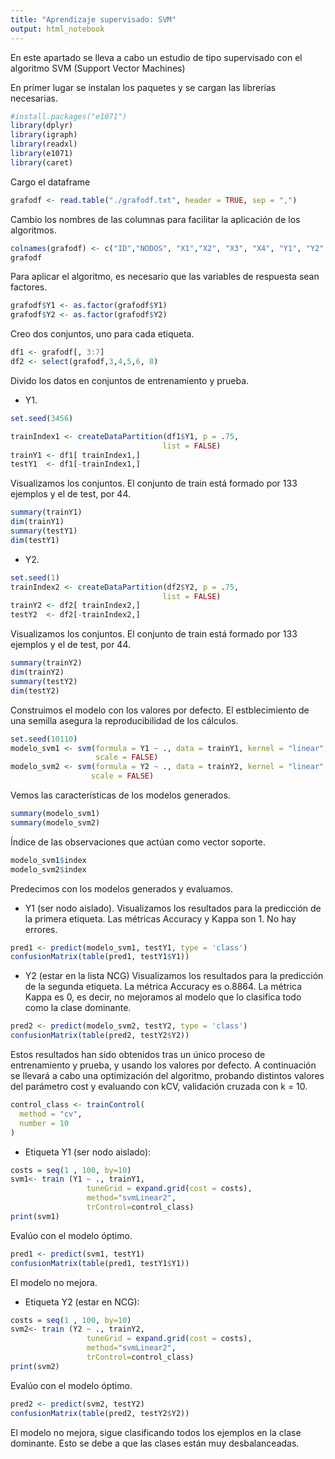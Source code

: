 ---
title: "Aprendizaje supervisado: SVM"
output: html_notebook
---

En este apartado se lleva a cabo un estudio de tipo supervisado con el algoritmo SVM (Support Vector Machines) 

En primer lugar se instalan los paquetes y se cargan las librerías necesarias.
```{r}
#install.packages("e1071")
library(dplyr)
library(igraph)
library(readxl)
library(e1071)
library(caret)
```

Cargo el dataframe
```{r}
grafodf <- read.table("./grafodf.txt", header = TRUE, sep = ",")
```
Cambio los nombres de las columnas para facilitar la aplicación de los algoritmos.
```{r}
colnames(grafodf) <- c("ID","NODOS", "X1","X2", "X3", "X4", "Y1", "Y2" )
grafodf
```
Para aplicar el algoritmo, es necesario que las variables de respuesta sean factores.
```{r}
grafodf$Y1 <- as.factor(grafodf$Y1)
grafodf$Y2 <- as.factor(grafodf$Y2)
```

Creo dos conjuntos, uno para cada etiqueta.
```{r}
df1 <- grafodf[, 3:7]
df2 <- select(grafodf,3,4,5,6, 8) 
```
Divido los datos en conjuntos de entrenamiento y prueba.

- Y1.
```{r}
set.seed(3456)

trainIndex1 <- createDataPartition(df1$Y1, p = .75, 
                                  list = FALSE)
trainY1 <- df1[ trainIndex1,]
testY1  <- df1[-trainIndex1,]
```
Visualizamos los conjuntos.
El conjunto de train está formado por 133 ejemplos y el de test, por 44.
```{r}
summary(trainY1)
dim(trainY1)
summary(testY1)
dim(testY1)
```
- Y2.
```{r}
set.seed(1)
trainIndex2 <- createDataPartition(df2$Y2, p = .75, 
                                  list = FALSE)
trainY2 <- df2[ trainIndex2,]
testY2  <- df2[-trainIndex2,]
```
Visualizamos los conjuntos.
El conjunto de train está formado por 133 ejemplos y el de test, por 44.
```{r}
summary(trainY2)
dim(trainY2)
summary(testY2)
dim(testY2)
```

Construimos el modelo con los valores por defecto.
El estblecimiento de una semilla asegura la reproducibilidad de los cálculos.
```{r}
set.seed(10110)
modelo_svm1 <- svm(formula = Y1 ~ ., data = trainY1, kernel = "linear",
                   scale = FALSE)
modelo_svm2 <- svm(formula = Y2 ~ ., data = trainY2, kernel = "linear",
                  scale = FALSE)
```

Vemos las características de los modelos generados. 
```{r}
summary(modelo_svm1)
summary(modelo_svm2)
```
Índice de las observaciones que actúan como vector soporte.
```{r}
modelo_svm1$index
modelo_svm2$index
```

Predecimos con los modelos generados y evaluamos.

- Y1 (ser nodo aislado).
Visualizamos los resultados para la predicción de la primera etiqueta.
Las métricas Accuracy y Kappa son 1. No hay errores.
```{r}
pred1 <- predict(modelo_svm1, testY1, type = 'class')
confusionMatrix(table(pred1, testY1$Y1))
```

- Y2 (estar en la lista NCG)
Visualizamos los resultados para la predicción de la segunda etiqueta.
La métrica Accuracy es o.8864. La métrica Kappa es 0, es decir, no mejoramos al modelo que lo clasifica todo como la clase dominante. 
```{r}
pred2 <- predict(modelo_svm2, testY2, type = 'class')
confusionMatrix(table(pred2, testY2$Y2))
```
Estos resultados han sido obtenidos tras un único proceso de entrenamiento y prueba, y usando los valores por defecto.
A continuación se llevará a cabo una optimización del algoritmo, probando distintos valores del parámetro cost y evaluando con kCV, validación cruzada con k = 10.

```{r}
control_class <- trainControl(
  method = "cv",
  number = 10
)
```
- Etiqueta Y1 (ser nodo aislado):
```{r}
costs = seq(1 , 100, by=10)
svm1<- train (Y1 ~ ., trainY1,
                 tuneGrid = expand.grid(cost = costs),
                 method="svmLinear2", 
                 trControl=control_class)
print(svm1)
```
Evalúo con el modelo óptimo.
```{r}
pred1 <- predict(svm1, testY1)
confusionMatrix(table(pred1, testY1$Y1))
```
El modelo no mejora.

- Etiqueta Y2 (estar en NCG):
```{r}
costs = seq(1 , 100, by=10)
svm2<- train (Y2 ~ ., trainY2,
                 tuneGrid = expand.grid(cost = costs),
                 method="svmLinear2", 
                 trControl=control_class)
print(svm2)
```
Evalúo con el modelo óptimo.
```{r}
pred2 <- predict(svm2, testY2)
confusionMatrix(table(pred2, testY2$Y2))
```
El modelo no mejora, sigue clasificando todos los ejemplos en la clase dominante. Esto se debe a que las clases están muy desbalanceadas.